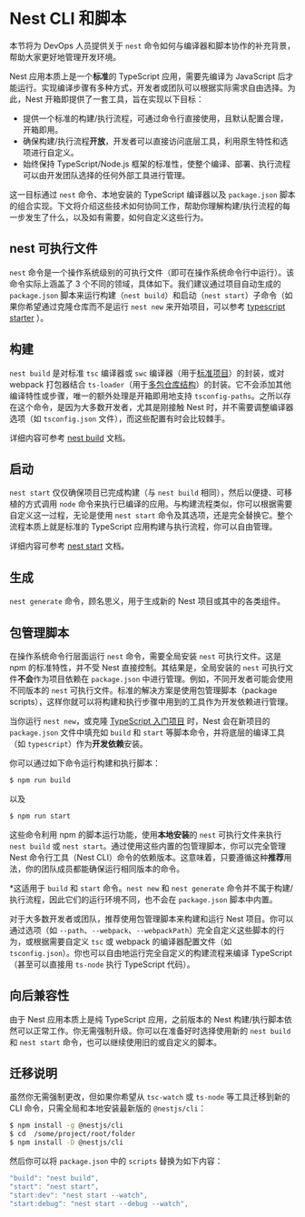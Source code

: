 # Nest CLI 和脚本

本节将为 DevOps 人员提供关于 `nest` 命令如何与编译器和脚本协作的补充背景，帮助大家更好地管理开发环境。

Nest 应用本质上是一个**标准**的 TypeScript 应用，需要先编译为 JavaScript 后才能运行。实现编译步骤有多种方式，开发者或团队可以根据实际需求自由选择。为此，Nest 开箱即提供了一套工具，旨在实现以下目标：

- 提供一个标准的构建/执行流程，可通过命令行直接使用，且默认配置合理，开箱即用。
- 确保构建/执行流程**开放**，开发者可以直接访问底层工具，利用原生特性和选项进行自定义。
- 始终保持 TypeScript/Node.js 框架的标准性，使整个编译、部署、执行流程可以由开发团队选择的任何外部工具进行管理。

这一目标通过 `nest` 命令、本地安装的 TypeScript 编译器以及 `package.json` 脚本的组合实现。下文将介绍这些技术如何协同工作，帮助你理解构建/执行流程的每一步发生了什么，以及如有需要，如何自定义这些行为。

## nest 可执行文件

`nest` 命令是一个操作系统级别的可执行文件（即可在操作系统命令行中运行）。该命令实际上涵盖了 3 个不同的领域，具体如下。我们建议通过项目自动生成的 `package.json` 脚本来运行构建（`nest build`）和启动（`nest start`）子命令（如果你希望通过克隆仓库而不是运行 `nest new` 来开始项目，可以参考 [typescript starter](https://github.com/nestjs/typescript-starter) ）。

## 构建

`nest build` 是对标准 `tsc` 编译器或 `swc` 编译器（用于[标准项目](https://docs.nestjs.com/cli/overview#project-structure)）的封装，或对 webpack 打包器结合 `ts-loader`（用于[多包仓库结构](https://docs.nestjs.com/cli/overview#project-structure)）的封装。它不会添加其他编译特性或步骤，唯一的额外处理是开箱即用地支持 `tsconfig-paths`。之所以存在这个命令，是因为大多数开发者，尤其是刚接触 Nest 时，并不需要调整编译器选项（如 `tsconfig.json` 文件），而这些配置有时会比较棘手。

详细内容可参考 [nest build](https://docs.nestjs.com/cli/usages#nest-build) 文档。

## 启动

`nest start` 仅仅确保项目已完成构建（与 `nest build` 相同），然后以便捷、可移植的方式调用 `node` 命令来执行已编译的应用。与构建流程类似，你可以根据需要自定义这一过程，无论是使用 `nest start` 命令及其选项，还是完全替换它。整个流程本质上就是标准的 TypeScript 应用构建与执行流程，你可以自由管理。

详细内容可参考 [nest start](https://docs.nestjs.com/cli/usages#nest-start) 文档。

## 生成

`nest generate` 命令，顾名思义，用于生成新的 Nest 项目或其中的各类组件。

## 包管理脚本

在操作系统命令行层面运行 `nest` 命令，需要全局安装 `nest` 可执行文件。这是 npm 的标准特性，并不受 Nest 直接控制。其结果是，全局安装的 `nest` 可执行文件**不会**作为项目依赖在 `package.json` 中进行管理。例如，不同开发者可能会使用不同版本的 `nest` 可执行文件。标准的解决方案是使用包管理脚本（package scripts），这样你就可以将构建和执行步骤中用到的工具作为开发依赖进行管理。

当你运行 `nest new`，或克隆 [TypeScript 入门项目](https://github.com/nestjs/typescript-starter) 时，Nest 会在新项目的 `package.json` 文件中填充如 `build` 和 `start` 等脚本命令，并将底层的编译工具（如 `typescript`）作为**开发依赖**安装。

你可以通过如下命令运行构建和执行脚本：

```bash
$ npm run build
```

以及

```bash
$ npm run start
```

这些命令利用 npm 的脚本运行功能，使用**本地安装**的 `nest` 可执行文件来执行 `nest build` 或 `nest start`。通过使用这些内置的包管理脚本，你可以完全管理 Nest 命令行工具（Nest CLI）命令的依赖版本。这意味着，只要遵循这种**推荐**用法，你的团队成员都能确保运行相同版本的命令。

\*这适用于 `build` 和 `start` 命令。`nest new` 和 `nest generate` 命令并不属于构建/执行流程，因此它们的运行环境不同，也不会在 `package.json` 脚本中内置。

对于大多数开发者或团队，推荐使用包管理脚本来构建和运行 Nest 项目。你可以通过选项（如 `--path`、`--webpack`、`--webpackPath`）完全自定义这些脚本的行为，或根据需要自定义 `tsc` 或 webpack 的编译器配置文件（如 `tsconfig.json`）。你也可以自由地运行完全自定义的构建流程来编译 TypeScript（甚至可以直接用 `ts-node` 执行 TypeScript 代码）。

## 向后兼容性

由于 Nest 应用本质上是纯 TypeScript 应用，之前版本的 Nest 构建/执行脚本依然可以正常工作。你无需强制升级。你可以在准备好时选择使用新的 `nest build` 和 `nest start` 命令，也可以继续使用旧的或自定义的脚本。

## 迁移说明

虽然你无需强制更改，但如果你希望从 `tsc-watch` 或 `ts-node` 等工具迁移到新的 CLI 命令，只需全局和本地安装最新版的 `@nestjs/cli`：

```bash
$ npm install -g @nestjs/cli
$ cd  /some/project/root/folder
$ npm install -D @nestjs/cli
```

然后你可以将 `package.json` 中的 `scripts` 替换为如下内容：

```ts
"build": "nest build",
"start": "nest start",
"start:dev": "nest start --watch",
"start:debug": "nest start --debug --watch",
```
